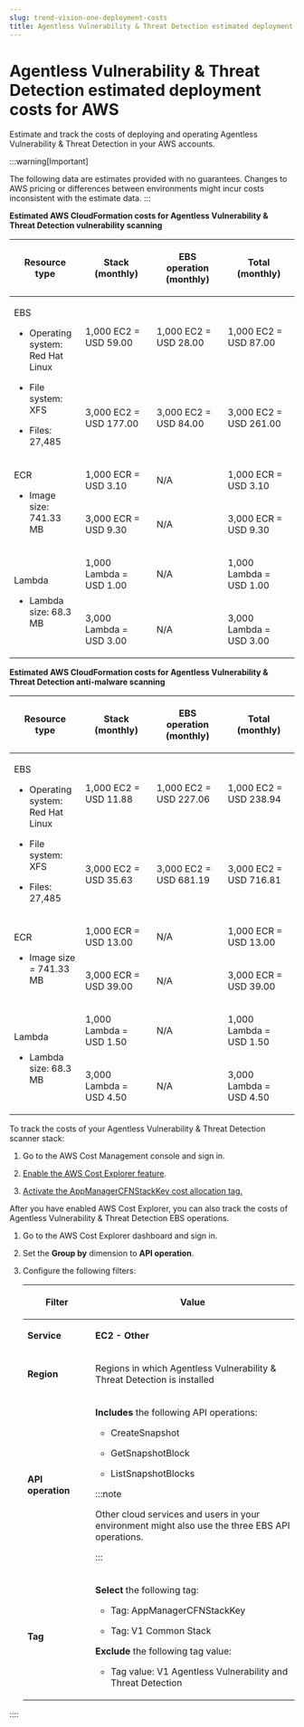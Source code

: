 ```yaml
---
slug: trend-vision-one-deployment-costs
title: Agentless Vulnerability & Threat Detection estimated deployment costs for AWS
---
```

# Agentless Vulnerability & Threat Detection estimated deployment costs for AWS

Estimate and track the costs of deploying and operating Agentless Vulnerability & Threat Detection in your AWS accounts.

:::warning[Important]

The following data are estimates provided with no guarantees. Changes to AWS pricing or differences between environments might incur costs inconsistent with the estimate data.
:::

**Estimated AWS CloudFormation costs for Agentless Vulnerability & Threat Detection vulnerability scanning**

<table>
<colgroup>
<col style="width: 25%" />
<col style="width: 25%" />
<col style="width: 25%" />
<col style="width: 25%" />
</colgroup>
<thead>
<tr>
<th><p>Resource type</p></th>
<th>Stack (monthly)</th>
<th><p>EBS operation (monthly)</p></th>
<th><p>Total (monthly)</p></th>
</tr>
</thead>
<tbody>
<tr>
<td rowspan="2"><p>EBS</p>
<ul>
<li><p>Operating system: Red Hat Linux</p></li>
<li><p>File system: XFS</p></li>
<li><p>Files: 27,485</p></li>
</ul></td>
<td><p>1,000 EC2 = USD 59.00</p></td>
<td><p>1,000 EC2 = USD 28.00</p></td>
<td><p>1,000 EC2 = USD 87.00</p></td>
</tr>
<tr>
<td><p>3,000 EC2 = USD 177.00</p></td>
<td><p>3,000 EC2 = USD 84.00</p></td>
<td><p>3,000 EC2 = USD 261.00</p></td>
</tr>
<tr>
<td rowspan="2"><p>ECR</p>
<ul>
<li><p>Image size: 741.33 MB</p></li>
</ul></td>
<td><p>1,000 ECR = USD 3.10</p></td>
<td><p>N/A</p></td>
<td><p>1,000 ECR = USD 3.10</p></td>
</tr>
<tr>
<td><p>3,000 ECR = USD 9.30</p></td>
<td><p>N/A</p></td>
<td><p>3,000 ECR = USD 9.30</p></td>
</tr>
<tr>
<td rowspan="2"><p>Lambda</p>
<ul>
<li><p>Lambda size: 68.3 MB</p></li>
</ul></td>
<td><p>1,000 Lambda = USD 1.00</p></td>
<td><p>N/A</p></td>
<td><p>1,000 Lambda = USD 1.00</p></td>
</tr>
<tr>
<td><p>3,000 Lambda = USD 3.00</p></td>
<td><p>N/A</p></td>
<td><p>3,000 Lambda = USD 3.00</p></td>
</tr>
</tbody>
</table>

**Estimated AWS CloudFormation costs for Agentless Vulnerability & Threat Detection anti-malware scanning**

<table>
<colgroup>
<col style="width: 25%" />
<col style="width: 25%" />
<col style="width: 25%" />
<col style="width: 25%" />
</colgroup>
<thead>
<tr>
<th><p>Resource type</p></th>
<th>Stack (monthly)</th>
<th><p>EBS operation (monthly)</p></th>
<th><p>Total (monthly)</p></th>
</tr>
</thead>
<tbody>
<tr>
<td rowspan="2"><p>EBS</p>
<ul>
<li><p>Operating system: Red Hat Linux</p></li>
<li><p>File system: XFS</p></li>
<li><p>Files: 27,485</p></li>
</ul></td>
<td><p>1,000 EC2 = USD 11.88</p></td>
<td><p>1,000 EC2 = USD 227.06</p></td>
<td><p>1,000 EC2 = USD 238.94</p></td>
</tr>
<tr>
<td><p>3,000 EC2 = USD 35.63</p></td>
<td><p>3,000 EC2 = USD 681.19</p></td>
<td><p>3,000 EC2 = USD 716.81</p></td>
</tr>
<tr>
<td rowspan="2"><p>ECR</p>
<ul>
<li><p>Image size = 741.33 MB</p></li>
</ul></td>
<td><p>1,000 ECR = USD 13.00</p></td>
<td><p>N/A</p></td>
<td><p>1,000 ECR = USD 13.00</p></td>
</tr>
<tr>
<td><p>3,000 ECR = USD 39.00</p></td>
<td><p>N/A</p></td>
<td><p>3,000 ECR = USD 39.00</p></td>
</tr>
<tr>
<td rowspan="2"><p>Lambda</p>
<ul>
<li><p>Lambda size: 68.3 MB</p></li>
</ul></td>
<td><p>1,000 Lambda = USD 1.50</p></td>
<td><p>N/A</p></td>
<td><p>1,000 Lambda = USD 1.50</p></td>
</tr>
<tr>
<td><p>3,000 Lambda = USD 4.50</p></td>
<td><p>N/A</p></td>
<td><p>3,000 Lambda = USD 4.50</p></td>
</tr>
</tbody>
</table>

To track the costs of your Agentless Vulnerability & Threat Detection scanner stack:

1.  Go to the AWS Cost Management console and sign in.

2.  [Enable the AWS Cost Explorer feature](https://docs.aws.amazon.com/cost-management/latest/userguide/ce-enable.mdx).

3.  [Activate the AppManagerCFNStackKey cost allocation tag.](https://docs.aws.amazon.com/solutions/latest/network-orchestration-aws-transit-gateway/activate-cost-allocation-tags-associated-with-the-solution.mdx)

After you have enabled AWS Cost Explorer, you can also track the costs of Agentless Vulnerability & Threat Detection EBS operations.

1.  Go to the AWS Cost Explorer dashboard and sign in.

2.  Set the **Group by** dimension to **API operation**.

3.  Configure the following filters:

    <table>
    <colgroup>
    <col style="width: 25%" />
    <col style="width: 75%" />
    </colgroup>
    <thead>
    <tr>
    <th><p>Filter</p></th>
    <th><p>Value</p></th>
    </tr>
    </thead>
    <tbody>
    <tr>
    <td><p><strong>Service</strong></p></td>
    <td><p><strong>EC2 - Other</strong></p></td>
    </tr>
    <tr>
    <td><p><strong>Region</strong></p></td>
    <td><p>Regions in which Agentless Vulnerability &amp; Threat Detection is installed</p></td>
    </tr>
    <tr>
    <td><p><strong>API operation</strong></p></td>
    <td><p><strong>Includes</strong> the following API operations:</p>
    <ul>
    <li><p>CreateSnapshot</p></li>
    <li><p>GetSnapshotBlock</p></li>
    <li><p>ListSnapshotBlocks</p></li>
    </ul>


    :::note

    <p>Other cloud services and users in your environment might also use the three EBS API operations.</p>


    :::

    </td>
    </tr>
    <tr>
    <td><p><strong>Tag</strong></p></td>
    <td><p><strong>Select</strong> the following tag:</p>
    <ul>
    <li><p>Tag: AppManagerCFNStackKey</p></li>
    <li><p>Tag: V1 Common Stack</p></li>
    </ul>
    <p><strong>Exclude</strong> the following tag value:</p>
    <ul>
    <li><p>Tag value: V1 Agentless Vulnerability and Threat Detection</p></li>
    </ul></td>
    </tr>
    </tbody>
    </table>
::::
